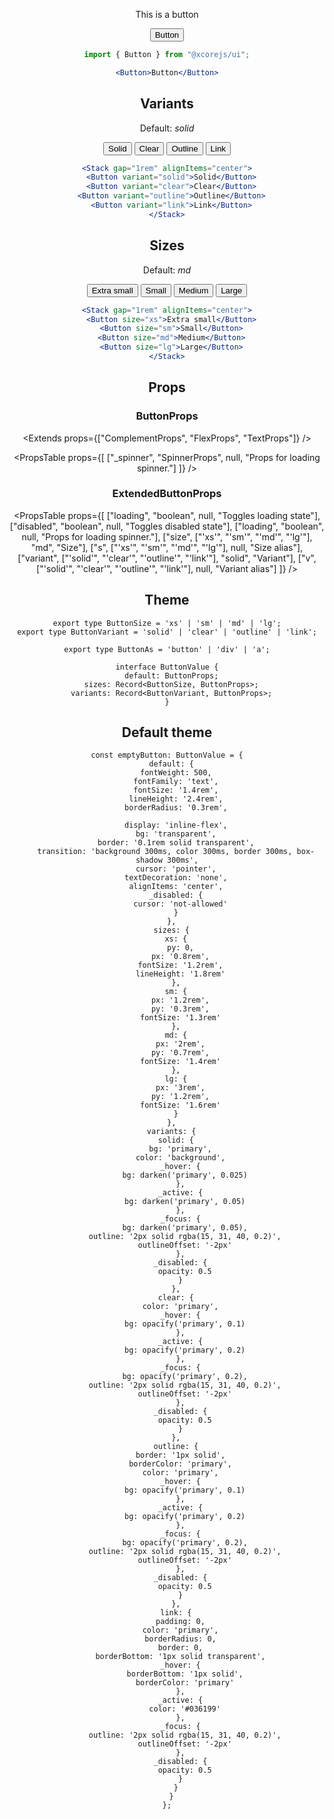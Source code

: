 
<Header
  title="Button"
  themable
/>

This is a button

<Button>Button</Button>

```jsx
import { Button } from "@xcorejs/ui";

<Button>Button</Button>
```

## Variants

Default: *solid*

<Stack gap="1rem" alignItems="center">
  <Button variant="solid">Solid</Button>
  <Button variant="clear">Clear</Button>
  <Button variant="outline">Outline</Button>
  <Button variant="link">Link</Button>
</Stack>

```jsx
<Stack gap="1rem" alignItems="center">
  <Button variant="solid">Solid</Button>
  <Button variant="clear">Clear</Button>
  <Button variant="outline">Outline</Button>
  <Button variant="link">Link</Button>
</Stack>
```

## Sizes

Default: *md*

<Stack gap="1rem" alignItems="center">
  <Button size="xs">Extra small</Button>
  <Button size="sm">Small</Button>
  <Button size="md">Medium</Button>
  <Button size="lg">Large</Button>
</Stack>

```jsx
<Stack gap="1rem" alignItems="center">
  <Button size="xs">Extra small</Button>
  <Button size="sm">Small</Button>
  <Button size="md">Medium</Button>
  <Button size="lg">Large</Button>
</Stack>
```

## Props

### ButtonProps

<Extends props={["ComplementProps", "FlexProps", "TextProps"]} />

<PropsTable
  props={[
    ["_spinner", "SpinnerProps", null, "Props for loading spinner."]
  ]}
/>

### ExtendedButtonProps

<PropsTable
  props={[
    ["loading", "boolean", null, "Toggles loading state"],
    ["disabled", "boolean", null, "Toggles disabled state"],
    ["loading", "boolean", null, "Props for loading spinner."],
    ["size", ["'xs'", "'sm'", "'md'", "'lg'"], "md", "Size"],
    ["s", ["'xs'", "'sm'", "'md'", "'lg'"], null, "Size alias"],
    ["variant", ["'solid'", "'clear'", "'outline'", "'link'"], "solid", "Variant"],
    ["v", ["'solid'", "'clear'", "'outline'", "'link'"], null, "Variant alias"]
  ]}
/>

## Theme

```tsx
export type ButtonSize = 'xs' | 'sm' | 'md' | 'lg';
export type ButtonVariant = 'solid' | 'clear' | 'outline' | 'link';

export type ButtonAs = 'button' | 'div' | 'a';

interface ButtonValue {
  default: ButtonProps;
  sizes: Record<ButtonSize, ButtonProps>;
  variants: Record<ButtonVariant, ButtonProps>;
}
```

## Default theme

```tsx
const emptyButton: ButtonValue = {
  default: {
    fontWeight: 500,
    fontFamily: 'text',
    fontSize: '1.4rem',
    lineHeight: '2.4rem',
    borderRadius: '0.3rem',

    display: 'inline-flex',
    bg: 'transparent',
    border: '0.1rem solid transparent',
    transition: 'background 300ms, color 300ms, border 300ms, box-shadow 300ms',
    cursor: 'pointer',
    textDecoration: 'none',
    alignItems: 'center',
    _disabled: {
      cursor: 'not-allowed'
    }
  },
  sizes: {
    xs: {
      py: 0,
      px: '0.8rem',
      fontSize: '1.2rem',
      lineHeight: '1.8rem'
    },
    sm: {
      px: '1.2rem',
      py: '0.3rem',
      fontSize: '1.3rem'
    },
    md: {
      px: '2rem',
      py: '0.7rem',
      fontSize: '1.4rem'
    },
    lg: {
      px: '3rem',
      py: '1.2rem',
      fontSize: '1.6rem'
    }
  },
  variants: {
    solid: {
      bg: 'primary',
      color: 'background',
      _hover: {
        bg: darken('primary', 0.025)
      },
      _active: {
        bg: darken('primary', 0.05)
      },
      _focus: {
        bg: darken('primary', 0.05),
        outline: '2px solid rgba(15, 31, 40, 0.2)',
        outlineOffset: '-2px'
      },
      _disabled: {
        opacity: 0.5
      }
    },
    clear: {
      color: 'primary',
      _hover: {
        bg: opacify('primary', 0.1)
      },
      _active: {
        bg: opacify('primary', 0.2)
      },
      _focus: {
        bg: opacify('primary', 0.2),
        outline: '2px solid rgba(15, 31, 40, 0.2)',
        outlineOffset: '-2px'
      },
      _disabled: {
        opacity: 0.5
      }
    },
    outline: {
      border: '1px solid',
      borderColor: 'primary',
      color: 'primary',
      _hover: {
        bg: opacify('primary', 0.1)
      },
      _active: {
        bg: opacify('primary', 0.2)
      },
      _focus: {
        bg: opacify('primary', 0.2),
        outline: '2px solid rgba(15, 31, 40, 0.2)',
        outlineOffset: '-2px'
      },
      _disabled: {
        opacity: 0.5
      }
    },
    link: {
      padding: 0,
      color: 'primary',
      borderRadius: 0,
      border: 0,
      borderBottom: '1px solid transparent',
      _hover: {
        borderBottom: '1px solid',
        borderColor: 'primary'
      },
      _active: {
        color: '#036199'
      },
      _focus: {
        outline: '2px solid rgba(15, 31, 40, 0.2)',
        outlineOffset: '-2px'
      },
      _disabled: {
        opacity: 0.5
      }
    }
  }
};
```
